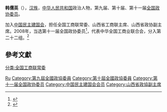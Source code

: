 '''韩儒英'''（{{bd|1944年||}}），[[汉族|汉族]]，[[中华人民共和国|中华人民共和国]]政治人物，第九届、第十届、第十一届[[全国政协委员|全国政协委员]]。

加入[[中国民主建国会|中国民主建国会]]，担任全国工商联常委、山西省工商联主席、山西省政协副主席。2008年，当选第十一届全国政协委员<ref>{{cite news|title=第十一届全国政协委员名单|url=http://www.indaa.com.cn/zt/2009qglh/zxzs/200903/t20090303_127573.html|accessdate=2013-04-09|newspaper=新华社北京1月25日电 中国人民政治协商会议第十一届全国委员会委员名单(共2237人，2008年1月25日政协第十届全国委员会常务委员会第二十次会议通过)|date=2008年1月25日|deadurl=yes|archiveurl=https://web.archive.org/web/20130928014403/http://www.indaa.com.cn/zt/2009qglh/zxzs/200903/t20090303_127573.html|archivedate=2013年9月28日}}</ref>，代表中华全国工商业联合会，分入第二十二组。<ref>{{cite news|title=全国政协信息-韩儒英|url=http://www.cppcc.gov.cn/CMS/wylibary/showJcwyxtInfoWylibary.action?tabJcwyxt.guid=11W0007460&wytype=wjwy|accessdate=2013-04-11|newspaper=全国政协委员会}}</ref>

== 參考文獻 ==
{{reflist}}

{{中国政治人物小作品}}
{{中华全国工商业联合会第十届执行委员会}}

{{Authority control}}
{{DEFAULTSORT:Han韩}}
[[Category:韩姓|Ru]]
[[分类:全国工商联常委|分类:全国工商联常委]]
[[Category:第九屆全國政協委員|Category:第九屆全國政協委員]]
[[Category:第十屆全國政協委員|Category:第十屆全國政協委員]]
[[Category:第十一届全国政协委员|Category:第十一届全国政协委员]]
[[Category:中国民主建国会会员|Category:中国民主建国会会员]]
[[Category:山西省政協副主席|Category:山西省政協副主席]]